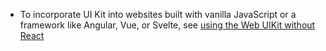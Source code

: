 <PlatformWrapper platform="web">

- To incorporate UI Kit into websites built with vanilla JavaScript or a framework like Angular,
  Vue, or Svelte, see [using the Web UIKit without
  React](https://github.com/AgoraIO-Community/Web-React-UIKit/wiki/Guide#using-the-web-uikit-without-react)

</PlatformWrapper>
